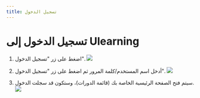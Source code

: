 ---
title: تسجيل الدخول
---


# تسجيل الدخول إلى Ulearning

1. اضغط على زر "تسجيل الدخول".
![](/ar/img/ulearning/admin/Login_Ulearning.png)

2. أدخل اسم المستخدم/كلمة المرور ثم اضغط على زر "تسجيل الدخول".
![](/ar/img/ulearning/admin/Login_Ulearning_2.png)

3. سيتم فتح الصفحة الرئيسية الخاصة بك (قائمة الدورات)، وستكون قد سجلت الدخول.
![](/ar/img/ulearning/admin/Login_Ulearning_3.png)
